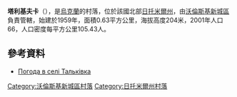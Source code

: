 {{coord|50|29|29|N|27|45|43|E|scale:30000|display=title}}

'''塔利基夫卡'''（{{lang-uk|Тальківка}}），是[[烏克蘭|烏克蘭]]的村落，位於該國北部[[日托米爾州|日托米爾州]]，由[[沃倫斯基新城區|沃倫斯基新城區]]負責管轄，始建於1959年，面積0.63平方公里，海拔高度204米，2001年人口66，人口密度每平方公里105.43人。

==參考資料==
* [http://weather.in.ua/ua/zhitomirskaja/25739 Погода в селі Тальківка] {{Wayback|url=http://weather.in.ua/ua/zhitomirskaja/25739 |date=20160305104913 }}

{{DEFAULTSORT:Тальківка}}
[[Category:沃倫斯基新城區村落|Category:沃倫斯基新城區村落]]
[[Category:日托米爾州村落|Category:日托米爾州村落]]


{{Zhytomyr-geo-stub}}